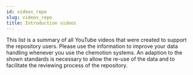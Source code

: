 ```yaml
---
id: videos_repo
slug: videos_repo
title: Introduction videos
---
```



This list is a summary of all YouTube videos that were created to support the repository users.
Please use the information to improve your data handling whenever you use the chemotion systems.
An adaption to the shown standards is necessary to allow the re-use of the data and to facilitate the reviewing process of the repository.


<Gallery
  links={links_repo}
titles={titles_repo}
/>
